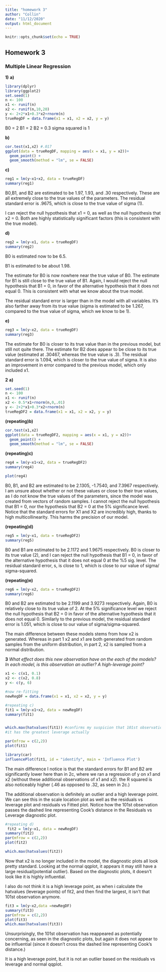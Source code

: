 ```yaml
---
title: "homework 3"
author: "Collin"
date: "11/12/2020"
output: html_document
---
```


```r
knitr::opts_chunk$set(echo = TRUE)
```

## **Homework 3**
### Multiple Linear Regression

**1)**
**a)**
```r
library(dplyr)
library(ggplot2)
set.seed(1)
n <- 100
x1 <- runif(n)
x2 <- runif(n,10,20)
y <- 2+2*x1+0.3*x2+rnorm(n)
trueRegDF = data.frame(x1 = x1, x2 = x2, y = y)

```
B0 = 2
B1 = 2
B2 = 0.3
sigma squared is 1

**b)**
```r
cor.test(x1,x2) #.017
ggplot(data = trueRegDF, mapping = aes(x = x1, y = x2))+
  geom_point() +
  geom_smooth(method = "lm", se = FALSE)


```


**c)**
```r
reg1 = lm(y~x1+x2, data = trueRegDF)
summary(reg1)


```
B0,B1, and B2 are estimated to be 1.97, 1.93, and .30 respectively. These are all extremely close to the true values of the parameters. The residual standard error is .9675, which is close to the true value of sigma (1). 

I can reject the null hypothesis that x1 = 0, as well as the null hypothesis that x2 = 0. Both are highly statistically significant factors (this is consistent with the true model).

**d)**
```r
reg2 = lm(y~x1, data = trueRegDF)
summary(reg2)

```
B0 is estimated now to be 6.5.

B1 is estimated to be about 1.98.

The estimate for B0 is now nowhere near the true value of B0. The estimate for B1 is still close to the true value of B1. Again, I would reject the null hypothesis that B1 = 0, in favor of the alternative hypothesis that it does not equal 0. This is consistent with what we know about the true model.

The residual standard error is larger than in the model with all variables. It's also farther away from its true value (sigma is estimated to be 1.267, compared to the true value of sigma, which we know to be 1).

**e)**
```r
reg3 = lm(y~x2, data = trueRegDF)
summary(reg3)

```

The estimate for B0 is closer to its true value than in the previous model, but still not quite there. The estimate for B2 does appear to be close to its true value (estimated at .30467, whereas the true value is .3). The residual standard error is 1.094, which is closer to the true value of sigma. It is also an improvement in error compared to the previous model, which only included x1.


**2**
**a)**
```r
set.seed(1)
n <- 100
x1 <- runif(n)
x2 <- 0.5*x1+rnorm(n,0,.01)
y <- 2+2*x1+0.3*x2+rnorm(n)
trueRegDF2 = data.frame(x1 = x1, x2 = x2, y = y)

```


**(repeating)b)**
```r
cor.test(x1,x2)
ggplot(data = trueRegDF2, mapping = aes(x = x1, y = x2))+
  geom_point() +
  geom_smooth(method = "lm", se = FALSE)


```

**(repeating)c)**
```r
reg4 = lm(y~x1+x2, data = trueRegDF2)
summary(reg4)

plot(reg4)


```
B0, B1, and B2 are estimated to be 2.1305, -1.7540, and 7.3967 respectively. I am unsure about whether or not these values or close to their true values, as I do not know the true values of the parameters, since the model was created from vectors of random samples. I cannot reject the null hypothesis that B1 = 0, nor the hypothesis that B2 = 0 at the 5% significance level. Notice that the standard errors for X1 and X2 are incredibly high, thanks to high multicollinearity. This harms the precision of our model.


**(repeating)d)**
```r
reg5 = lm(y~x1, data = trueRegDF2)
summary(reg5)


```
B0 and B1 are estimated to be 2.1172 and 1.9675 respectively. B0 is closer to its true value (2), and I can reject the null hypothesis that B1 = 0, in favor of the alternative hypothesis that it does not equal 0 at the %5 sig. level. The residual standard error, s, is close to 1, which is close to our value of sigma/ sigma-squared.


**(repeating)e)**
```r
reg6 = lm(y~x2, data = trueRegDF2)
summary(reg6)

```
B0 and B2 are estimated to be 2.1199 and 3.9273 respectively. Again, B0 is relatively close to its true value of 2. At the 5% significance level we reject the null hypothesis that B2 = 0 in favor of the alternative hypothesis that it does not equal 0. Similarly to the previous model, the residual standard error is 1.051, which is close to our value of sigma/sigma-squared.

The main difference between these models stems from how x2 is generated. Whereas in part 1 x2 and x1 are both generated from random samples from the uniform distribution, in part 2, x2 is sampled from a normal distribution.


**3** *What effect does this new observation have on the each of the models? In each model, is this observation an outlier? A high-leverage point?*
```r

x1 <- c(x1, 0.1)
x2 <- c(x2, 0.8)
y <- c(y, 6)

#now re-fitting
newRegDF = data.frame(x1 = x1, x2 = x2, y = y)

#repeating c)
fit1 = lm(y~x1+x2, data = newRegDF)
summary(fit1)


which.max(hatvalues(fit1)) #confirms my suspicion that 101st observation has high leverage
#it has the greatest leverage actually

par(mfrow = c(2,2))
plot(fit1)

library(car) 
influencePlot(fit1, id = "identify", main = 'Influence Plot')


```


The main difference I notice is that the standard errors for B1 and B2 are significantly lower here than in 2c, where we ran a regression of y on x1 and x2 (without these additional observations of x1 and x2). the R squared is also noticeably higher (.46 as opposed to .32, as seen in 2c.)

The additional observation is definitely an outlier and a high leverage point. We can see this in the scale location plot as well as the residuals vs leverage plot and residuals vs Fitted plot. Notice how the 101st observation passes the dashed line representing Cook's distance in the Residuals vs Leverage diagnostic plot.




```r
#repeating d)
 fit2 = lm(y~x1, data = newRegDF)
summary(fit2)
par(mfrow = c(2,2))
plot(fit2)

which.max(hatvalues(fit2))

```

Now that x2 is no longer included in the model, the diagnostic plots all look pretty standard. Looking at the normal qqplot, it appears it may still have a large residual(potential outlier). Based on the diagnostic plots, it doesn't look like it is highly influential.

I also do not think it is a high leverage point, as when i calculate the hatvalues (leverage points) of fit2, and then find the largest, it isn't that 101st observation anymore.


```r
fit3 = lm(y~x2,data =newRegDF)
summary(fit3)
par(mfrow = c(2,2))
plot(fit3)
which.max(hatvalues(fit3))


```
Unsurprisingly, the 101st observation has reappeared as potentially concerning, as seen in the diagnostic plots, but again it does not appear to be influential (since it doesn't cross the dashed line representing Cook's distance.) 

It is a high leverage point, but it is not an outlier based on the residuals vs leverage and normal qqplot.

